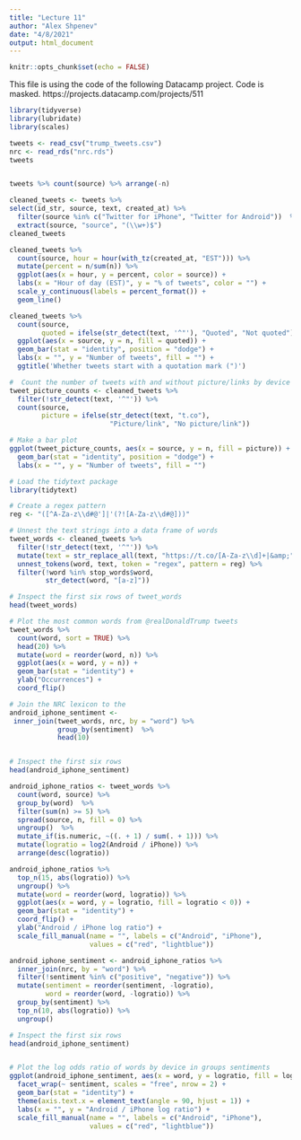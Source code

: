 ```yaml
---
title: "Lecture 11"
author: "Alex Shpenev"
date: "4/8/2021"
output: html_document
---
```


```r
knitr::opts_chunk$set(echo = FALSE)
```

This file is using the code of the following Datacamp project. Code is masked.
https://projects.datacamp.com/projects/511

```r
library(tidyverse)
library(lubridate)
library(scales)
```



```r
tweets <- read_csv("trump_tweets.csv")
nrc <- read_rds("nrc.rds")
tweets
```


```r

```




```r
tweets %>% count(source) %>% arrange(-n)
```


```r
cleaned_tweets <- tweets %>%
select(id_str, source, text, created_at) %>%
  filter(source %in% c("Twitter for iPhone", "Twitter for Android"))  %>% 
  extract(source, "source", "(\\w+)$")
cleaned_tweets
```

```r
cleaned_tweets %>%
  count(source, hour = hour(with_tz(created_at, "EST"))) %>%
  mutate(percent = n/sum(n)) %>%
  ggplot(aes(x = hour, y = percent, color = source)) +
  labs(x = "Hour of day (EST)", y = "% of tweets", color = "") + 
  scale_y_continuous(labels = percent_format()) +
  geom_line()
```


```r
cleaned_tweets %>%
  count(source,
        quoted = ifelse(str_detect(text, '^"'), "Quoted", "Not quoted")) %>%
  ggplot(aes(x = source, y = n, fill = quoted)) +
  geom_bar(stat = "identity", position = "dodge") +
  labs(x = "", y = "Number of tweets", fill = "") +
  ggtitle('Whether tweets start with a quotation mark (")')
```

```r
#  Count the number of tweets with and without picture/links by device
tweet_picture_counts <- cleaned_tweets %>%
  filter(!str_detect(text, '^"')) %>%
  count(source,
        picture = ifelse(str_detect(text, "t.co"),
                         "Picture/link", "No picture/link"))

# Make a bar plot 
ggplot(tweet_picture_counts, aes(x = source, y = n, fill = picture)) +
  geom_bar(stat = "identity", position = "dodge") +
  labs(x = "", y = "Number of tweets", fill = "")
```

```r
# Load the tidytext package
library(tidytext)

# Create a regex pattern
reg <- "([^A-Za-z\\d#@']|'(?![A-Za-z\\d#@]))"

# Unnest the text strings into a data frame of words
tweet_words <- cleaned_tweets %>%
  filter(!str_detect(text, '^"')) %>%
  mutate(text = str_replace_all(text, "https://t.co/[A-Za-z\\d]+|&amp;", "")) %>%
  unnest_tokens(word, text, token = "regex", pattern = reg) %>%
  filter(!word %in% stop_words$word,
         str_detect(word, "[a-z]"))

# Inspect the first six rows of tweet_words
head(tweet_words)
```

```r
# Plot the most common words from @realDonaldTrump tweets
tweet_words %>%
  count(word, sort = TRUE) %>%
  head(20) %>%
  mutate(word = reorder(word, n)) %>%
  ggplot(aes(x = word, y = n)) +
  geom_bar(stat = "identity") +
  ylab("Occurrences") +
  coord_flip()
```

```r
# Join the NRC lexicon to the 
android_iphone_sentiment <-    
 inner_join(tweet_words, nrc, by = "word") %>% 
            group_by(sentiment)  %>% 
            head(10)


# Inspect the first six rows
head(android_iphone_sentiment)
```

```r
android_iphone_ratios <- tweet_words %>%
  count(word, source) %>%
  group_by(word)  %>% 
  filter(sum(n) >= 5) %>%
  spread(source, n, fill = 0) %>%
  ungroup()  %>% 
  mutate_if(is.numeric, ~((. + 1) / sum(. + 1))) %>%
  mutate(logratio = log2(Android / iPhone)) %>%
  arrange(desc(logratio))

android_iphone_ratios %>%
  top_n(15, abs(logratio)) %>%
  ungroup() %>%
  mutate(word = reorder(word, logratio)) %>%
  ggplot(aes(x = word, y = logratio, fill = logratio < 0)) +
  geom_bar(stat = "identity") +
  coord_flip() +
  ylab("Android / iPhone log ratio") +
  scale_fill_manual(name = "", labels = c("Android", "iPhone"),
                    values = c("red", "lightblue"))
```


```r
android_iphone_sentiment <- android_iphone_ratios %>%
  inner_join(nrc, by = "word") %>%
  filter(!sentiment %in% c("positive", "negative")) %>%
  mutate(sentiment = reorder(sentiment, -logratio),
         word = reorder(word, -logratio)) %>%
  group_by(sentiment) %>%
  top_n(10, abs(logratio)) %>%
  ungroup() 

# Inspect the first six rows
head(android_iphone_sentiment)


# Plot the log odds ratio of words by device in groups sentiments
ggplot(android_iphone_sentiment, aes(x = word, y = logratio, fill = logratio < 0)) +
  facet_wrap(~ sentiment, scales = "free", nrow = 2) +
  geom_bar(stat = "identity") +
  theme(axis.text.x = element_text(angle = 90, hjust = 1)) +
  labs(x = "", y = "Android / iPhone log ratio") +
  scale_fill_manual(name = "", labels = c("Android", "iPhone"),
                    values = c("red", "lightblue"))
```

